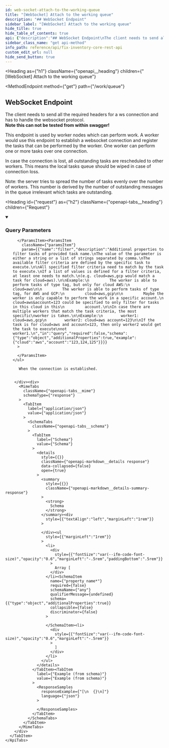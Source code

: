 ```yaml
---
id: web-socket-attach-to-the-working-queue
title: "[WebSocket] Attach to the working queue"
description: "## WebSocket Endpoint"
sidebar_label: "[WebSocket] Attach to the working queue"
hide_title: true
hide_table_of_contents: true
api: {"description":"## WebSocket Endpoint\nThe client needs to send all the required headers for a ws connection\nand has to handle the websocket protocol.<br/>\n**Note this can not be tested from within swagger!**\n\nThis endpoint is used by worker nodes which can perform work.\nA worker would use this endpoint to establish a websocket connection and register the tasks\nthat can be performed by the worker. One worker can perform one or more tasks over one connection.\n\nIn case the connection is lost, all outstanding tasks are rescheduled to other workers.\nThis means the local tasks queue should be wiped in case of connection loss.\n\nNote: the server tries to spread the number of tasks evenly over the number of workers.\nThis number is derived by the number of outstanding messages in the queue irrelevant which tasks\nare outstanding.\n","parameters":[{"name":"task","description":"The name of all tasks that this worker is able to perform.","in":"query","style":"form","explode":false,"schema":{"type":"array","items":{"type":"string"}}},{"name":"filter","description":"Additional properties to filter tasks of provided task name.\nThe value of the parameter is either a string or a list of strings separated by comma.\nThe available filter criteria are defined by the specific task to execute.\n\nAll specified filter criteria need to match by the task to execute.\nIf a list of values is defined for a filter criteria, at least one needs to match.\n(e.g. cloud=aws,gcp would match a task for cloud=aws).\n\nExample:\n         The worker is able to perform tasks of type tag, but only for cloud AWS:\n         cloud=aws\n\n         The worker is able to perform tasks of type tag, for AWS and GCP:\n         cloud=aws,gcp\n\n         Maybe the worker is only capable to perform the work in a specific account.\n         cloud=aws&account=123 could be specified to only filter for tasks in this cloud in this\n         account.\n\nIn case there are multiple workers that match the task criteria, the most specific\nworker is taken.\n\nExample:\n        worker1: cloud=aws,gcp\n        worker2: cloud=aws account=123\n\nIf the task is for cloud=aws and account=123, then only worker2 would get the task to execute\nnot worker1.\n","in":"query","required":false,"schema":{"type":"object","additionalProperties":true,"example":{"cloud":"aws","account":"123,124,125"}}}],"tags":["work_queue"],"responses":{"200":{"description":"When the connection is established.","content":{"application/json":{"schema":{"type":"array","items":{"type":"object","additionalProperties":true}}}}}},"method":"get","path":"/work/queue","servers":[{"url":"https://{host}:{port}","variables":{"host":{"default":"localhost"},"port":{"default":"8900"}}}],"info":{"title":"Fix Inventory Core REST API","version":"V1"},"postman":{"name":"[WebSocket] Attach to the working queue","description":{"content":"## WebSocket Endpoint\nThe client needs to send all the required headers for a ws connection\nand has to handle the websocket protocol.<br/>\n**Note this can not be tested from within swagger!**\n\nThis endpoint is used by worker nodes which can perform work.\nA worker would use this endpoint to establish a websocket connection and register the tasks\nthat can be performed by the worker. One worker can perform one or more tasks over one connection.\n\nIn case the connection is lost, all outstanding tasks are rescheduled to other workers.\nThis means the local tasks queue should be wiped in case of connection loss.\n\nNote: the server tries to spread the number of tasks evenly over the number of workers.\nThis number is derived by the number of outstanding messages in the queue irrelevant which tasks\nare outstanding.\n","type":"text/plain"},"url":{"path":["work","queue"],"host":["{{baseUrl}}"],"query":[{"disabled":false,"description":{"content":"The name of all tasks that this worker is able to perform.","type":"text/plain"},"key":"task","value":""}],"variable":[]},"header":[{"key":"Accept","value":"application/json"}],"method":"GET"}}
sidebar_class_name: "get api-method"
info_path: reference/api/fix-inventory-core-rest-api
custom_edit_url: null
hide_send_button: true
---
```



<Heading
  as={"h1"}
  className={"openapi__heading"}
  children={"[WebSocket] Attach to the working queue"}
>
</Heading>

<MethodEndpoint
  method={"get"}
  path={"/work/queue"}
>
  
</MethodEndpoint>

## WebSocket Endpoint

The client needs to send all the required headers for a ws connection and has to handle the websocket protocol.<br/> **Note this can not be tested from within swagger!**

This endpoint is used by worker nodes which can perform work. A worker would use this endpoint to establish a websocket connection and register the tasks that can be performed by the worker. One worker can perform one or more tasks over one connection.

In case the connection is lost, all outstanding tasks are rescheduled to other workers. This means the local tasks queue should be wiped in case of connection loss.

Note: the server tries to spread the number of tasks evenly over the number of workers. This number is derived by the number of outstanding messages in the queue irrelevant which tasks are outstanding.

<Heading
  id={"request"}
  as={"h2"}
  className={"openapi-tabs__heading"}
  children={"Request"}
>
</Heading>

<details
  style={{"marginBottom":"1rem"}}
  className={"openapi-markdown__details"}
  data-collapsed={false}
  open={true}
>
  <summary
    style={{}}
  >
    <h3
      className={"openapi-markdown__details-summary-header-params"}
    >
      Query Parameters
    </h3>
  </summary><div>
    <ul>
      <ParamsItem
        className={"paramsItem"}
        param={{"name":"task","description":"The name of all tasks that this worker is able to perform.","in":"query","style":"form","explode":false,"schema":{"type":"array","items":{"type":"string"}}}}
      >
        
      </ParamsItem><ParamsItem
        className={"paramsItem"}
        param={{"name":"filter","description":"Additional properties to filter tasks of provided task name.\nThe value of the parameter is either a string or a list of strings separated by comma.\nThe available filter criteria are defined by the specific task to execute.\n\nAll specified filter criteria need to match by the task to execute.\nIf a list of values is defined for a filter criteria, at least one needs to match.\n(e.g. cloud=aws,gcp would match a task for cloud=aws).\n\nExample:\n         The worker is able to perform tasks of type tag, but only for cloud AWS:\n         cloud=aws\n\n         The worker is able to perform tasks of type tag, for AWS and GCP:\n         cloud=aws,gcp\n\n         Maybe the worker is only capable to perform the work in a specific account.\n         cloud=aws&account=123 could be specified to only filter for tasks in this cloud in this\n         account.\n\nIn case there are multiple workers that match the task criteria, the most specific\nworker is taken.\n\nExample:\n        worker1: cloud=aws,gcp\n        worker2: cloud=aws account=123\n\nIf the task is for cloud=aws and account=123, then only worker2 would get the task to execute\nnot worker1.\n","in":"query","required":false,"schema":{"type":"object","additionalProperties":true,"example":{"cloud":"aws","account":"123,124,125"}}}}
      >
        
      </ParamsItem>
    </ul>
  </div>
</details><div>
  <div>
    <ApiTabs
      label={undefined}
      id={undefined}
    >
      <TabItem
        label={"200"}
        value={"200"}
      >
        <div>
          
          
          When the connection is established.
          
          
        </div><div>
          <MimeTabs
            className={"openapi-tabs__mime"}
            schemaType={"response"}
          >
            <TabItem
              label={"application/json"}
              value={"application/json"}
            >
              <SchemaTabs
                className={"openapi-tabs__schema"}
              >
                <TabItem
                  label={"Schema"}
                  value={"Schema"}
                >
                  <details
                    style={{}}
                    className={"openapi-markdown__details response"}
                    data-collapsed={false}
                    open={true}
                  >
                    <summary
                      style={{}}
                      className={"openapi-markdown__details-summary-response"}
                    >
                      <strong>
                        Schema
                      </strong>
                    </summary><div
                      style={{"textAlign":"left","marginLeft":"1rem"}}
                    >
                      
                    </div><ul
                      style={{"marginLeft":"1rem"}}
                    >
                      <li>
                        <div
                          style={{"fontSize":"var(--ifm-code-font-size)","opacity":"0.6","marginLeft":"-.5rem","paddingBottom":".5rem"}}
                        >
                          Array [
                        </div>
                      </li><SchemaItem
                        name={"property name*"}
                        required={false}
                        schemaName={"any"}
                        qualifierMessage={undefined}
                        schema={{"type":"object","additionalProperties":true}}
                        collapsible={false}
                        discriminator={false}
                      >
                        
                      </SchemaItem><li>
                        <div
                          style={{"fontSize":"var(--ifm-code-font-size)","opacity":"0.6","marginLeft":"-.5rem"}}
                        >
                          ]
                        </div>
                      </li>
                    </ul>
                  </details>
                </TabItem><TabItem
                  label={"Example (from schema)"}
                  value={"Example (from schema)"}
                >
                  <ResponseSamples
                    responseExample={"[\n  {}\n]"}
                    language={"json"}
                  >
                    
                  </ResponseSamples>
                </TabItem>
              </SchemaTabs>
            </TabItem>
          </MimeTabs>
        </div>
      </TabItem>
    </ApiTabs>
  </div>
</div>

